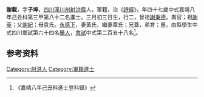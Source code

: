 {{明清人物信息框
| 姓名 = 謝載
| 原名 =
| 圖片名稱= 
| 圖片大小 =
| 圖片說明 = 
| 最高職務 =
| 國家 = 大明 
| 爵位 =
| 籍貫 = [[四川|四川]][[潼川州|潼川州]][[射洪縣|射洪縣]]
| 族裔 = 
| 字號 = 
| 諡號 =
| 出生日期 = 三月初三日
| 出生地點 = <!------>
| 逝世日期 = 卒年不詳 
| 逝世地點 =
| 墓葬 =
| 配偶 = 黃氏、覃氏
| 親屬 = 曾祖[[謝秉德|謝秉德]]，祖[[謝英|謝英]]，父[[謝紀|謝紀]]，母袁氏
| 出身 =
* 嘉靖八年己丑科同進士出身
| 經歷 =
| 著作 = 
}}
'''謝載'''{{BD|1483年||？年||}}，字'''子坤'''，[[四川|四川]][[潼川州|潼川州]][[射洪縣|射洪縣]]人，軍籍，治《[[詩經|詩經]]》，年四十七歲中式嘉靖八年己丑科第三甲第八十二名進士。三月初三日生，行二，曾祖[[謝秉德|謝秉德]]，壽官；祖[[謝英|謝英]]；父[[謝紀|謝紀]]；母袁氏。[[永感下|永感下]]，妻黃氏，繼妻覃氏；兄蓋，弟育；惠。由縣學生中式四川鄉試第六十四名[[舉人|舉人]]，[[會試|會試]]中式第二百五十八名<ref>《嘉靖八年己丑科進士登科錄》</ref>。

== 参考资料 ==
{{reflist}}

{{明朝人物小作品}}
{{嘉靖八年己丑科殿试金榜}}

{{Authority control}}
{{DEFAULTSORT:}}
[[Category:射洪人|Category:射洪人]]
[[Category:軍籍進士|Category:軍籍進士]]